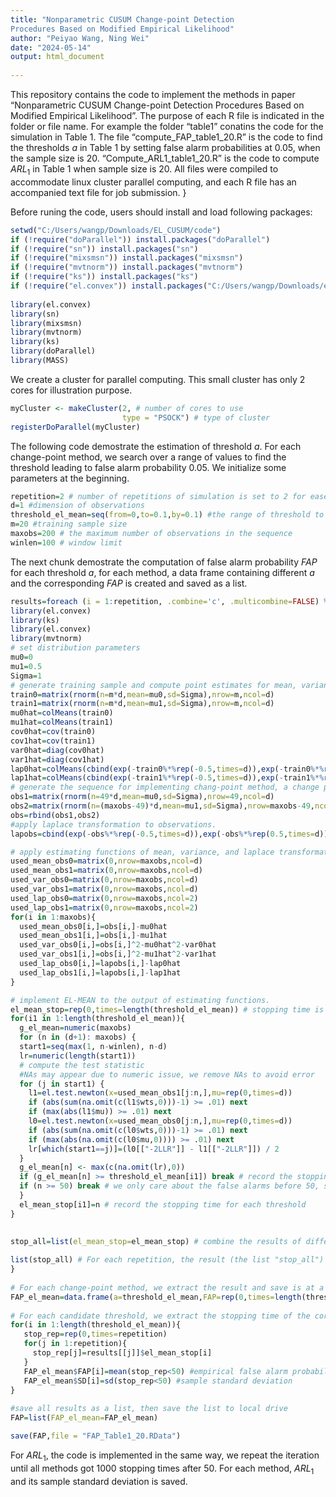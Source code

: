 ---
title: "Nonparametric CUSUM Change-point Detection
Procedures Based on Modified Empirical Likelihood"
author: "Peiyao Wang, Ning Wei"
date: "2024-05-14"
output: html_document
 
---
 
This repository contains the code to implement the methods in paper  "Nonparametric CUSUM Change-point Detection
Procedures Based on Modified Empirical Likelihood". The purpose of each R file is indicated in the folder or file name. For example the folder "table1" conatins the code for the simulation in Table 1. The file "compute_FAP_table1_20.R" is the code to find the thresholds $a$ in Table 1 by setting false alarm probabilities at 0.05, when the sample size is 20. "Compute_ARL1_table1_20.R" is the code to compute $ARL_1$ in Table 1 when sample size is 20. All files were compiled to accommodate linux cluster parallel computing, and each R file has an accompanied text file for job submission. }

Before runing the code, users should install and load following packages: 
```{r}

setwd("C:/Users/wangp/Downloads/EL_CUSUM/code")
if (!require("doParallel")) install.packages("doParallel")
if (!require("sn")) install.packages("sn")
if (!require("mixsmsn")) install.packages("mixsmsn")
if (!require("mvtnorm")) install.packages("mvtnorm")
if (!require("ks")) install.packages("ks")
if (!require("el.convex")) install.packages("C:/Users/wangp/Downloads/el.convex_1.0.tar.gz")
 
library(el.convex)
library(sn)
library(mixsmsn)
library(mvtnorm)
library(ks)
library(doParallel)
library(MASS)
```
We create a cluster for parallel computing. This small cluster has only 2 cores for illustration purpose.

```{r}
myCluster <- makeCluster(2, # number of cores to use
                         type = "PSOCK") # type of cluster
registerDoParallel(myCluster)


```
The following code demostrate the estimation of threshold $a$. For each change-point method, we search over a range of values to find the threshold leading to false alarm probability 0.05.
We initialize some parameters at the beginning.
```{r}
 
repetition=2 # number of repetitions of simulation is set to 2 for ease of illustration.
d=1 #dimension of observations
threshold_el_mean=seq(from=0,to=0.1,by=0.1) #the range of threshold to search for EL-MEAN, only for illustration.
m=20 #training sample size
maxobs=200 # the maximum number of observations in the sequence
winlen=100 # window limit

```

The next chunk demostrate the computation of false alarm probability $FAP$ for each threshold $a$, for each method, a data frame containing different $a$ and the corresponding $FAP$ is created  and saved as a list.

```{r}
results=foreach (i = 1:repetition, .combine='c', .multicombine=FALSE) %dopar% {
library(el.convex)
library(ks)
library(el.convex)
library(mvtnorm)
# set distribution parameters 
mu0=0
mu1=0.5
Sigma=1
# generate training sample and compute point estimates for mean, variance, covariance matrix, and laplace transformation
train0=matrix(rnorm(n=m*d,mean=mu0,sd=Sigma),nrow=m,ncol=d)
train1=matrix(rnorm(n=m*d,mean=mu1,sd=Sigma),nrow=m,ncol=d)
mu0hat=colMeans(train0)
mu1hat=colMeans(train1)
cov0hat=cov(train0)
cov1hat=cov(train1)
var0hat=diag(cov0hat)
var1hat=diag(cov1hat)
lap0hat=colMeans(cbind(exp(-train0%*%rep(-0.5,times=d)),exp(-train0%*%rep(0.5,times=d))))
lap1hat=colMeans(cbind(exp(-train1%*%rep(-0.5,times=d)),exp(-train1%*%rep(0.5,times=d))))
# generate the sequence for implementing chang-point method, a change point is created at the 50th point
obs1=matrix(rnorm(n=49*d,mean=mu0,sd=Sigma),nrow=49,ncol=d)
obs2=matrix(rnorm(n=(maxobs-49)*d,mean=mu1,sd=Sigma),nrow=maxobs-49,ncol=d)
obs=rbind(obs1,obs2)
#apply laplace transformation to observations.
lapobs=cbind(exp(-obs%*%rep(-0.5,times=d)),exp(-obs%*%rep(0.5,times=d)))

# apply estimating functions of mean, variance, and laplace transformation to data
used_mean_obs0=matrix(0,nrow=maxobs,ncol=d)
used_mean_obs1=matrix(0,nrow=maxobs,ncol=d)
used_var_obs0=matrix(0,nrow=maxobs,ncol=d)
used_var_obs1=matrix(0,nrow=maxobs,ncol=d)
used_lap_obs0=matrix(0,nrow=maxobs,ncol=2)
used_lap_obs1=matrix(0,nrow=maxobs,ncol=2)
for(i in 1:maxobs){
  used_mean_obs0[i,]=obs[i,]-mu0hat
  used_mean_obs1[i,]=obs[i,]-mu1hat
  used_var_obs0[i,]=obs[i,]^2-mu0hat^2-var0hat
  used_var_obs1[i,]=obs[i,]^2-mu1hat^2-var1hat
  used_lap_obs0[i,]=lapobs[i,]-lap0hat
  used_lap_obs1[i,]=lapobs[i,]-lap1hat
}

# implement EL-MEAN to the output of estimating functions.
el_mean_stop=rep(0,times=length(threshold_el_mean)) # stopping time is obtained for each candidate threshold
for(i1 in 1:length(threshold_el_mean)){
  g_el_mean=numeric(maxobs)
  for (n in (d+1): maxobs) {
  start1=seq(max(1, n-winlen), n-d)
  lr=numeric(length(start1))
  # compute the test statistic
  #NAs may appear due to numeric issue, we remove NAs to avoid error
  for (j in start1) {
    l1=el.test.newton(x=used_mean_obs1[j:n,],mu=rep(0,times=d))
    if (abs(sum(na.omit(c(l1$wts,0)))-1) >= .01) next
    if (max(abs(l1$mu)) >= .01) next
    l0=el.test.newton(x=used_mean_obs0[j:n,],mu=rep(0,times=d))
    if (abs(sum(na.omit(c(l0$wts,0)))-1) >= .01) next
    if (max(abs(na.omit(c(l0$mu,0)))) >= .01) next
    lr[which(start1==j)]=(l0[["-2LLR"]] - l1[["-2LLR"]]) / 2
  }
  g_el_mean[n] <- max(c(na.omit(lr),0))
  if (g_el_mean[n] >= threshold_el_mean[i1]) break # record the stopping time before 50
  if (n >= 50) break # we only care about the false alarms before 50, so no need to continue
  } 
  el_mean_stop[i1]=n # record the stopping time for each threshold
}

 
stop_all=list(el_mean_stop=el_mean_stop) # combine the results of different  methods to a list
              
list(stop_all) # For each repetition, the result (the list "stop_all") is saved as an element in a list              
}              
 
# For each change-point method, we extract the result and save is at a data frame.             
FAP_el_mean=data.frame(a=threshold_el_mean,FAP=rep(0,times=length(threshold_el_mean)),SD=rep(0,times=length(threshold_el_mean)))
 
# For each candidate threshold, we extract the stopping time of the corresponding method, and compute false alarm probability
for(i in 1:length(threshold_el_mean)){
   stop_rep=rep(0,times=repetition)
   for(j in 1:repetition){
     stop_rep[j]=results[[j]]$el_mean_stop[i]
   }
   FAP_el_mean$FAP[i]=mean(stop_rep<50) #empirical false alarm probability
   FAP_el_mean$SD[i]=sd(stop_rep<50) #sample standard deviation
}
 
#save all results as a list, then save the list to local drive 
FAP=list(FAP_el_mean=FAP_el_mean) 

save(FAP,file = "FAP_Table1_20.RData")
```
For $ARL_1$, the code is implemented in the same way, we repeat the iteration until all methods got 1000 stopping times after 50. For each method, $ARL_1$ and its sample standard deviation is saved.
 
